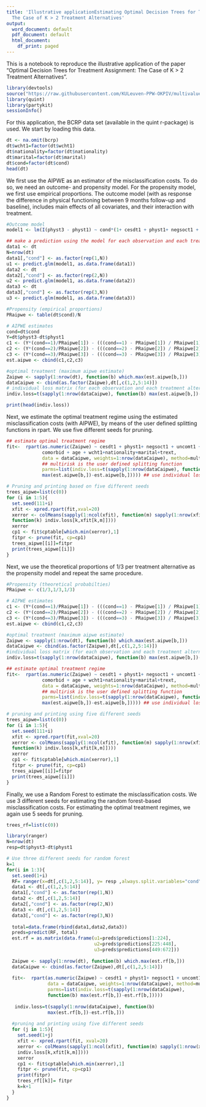 ```yaml
---
title: 'Illustrative applicationEstimating Optimal Decision Trees for Treatment Assignment:
  The Case of K > 2 Treatment Alternatives'
output:
  word_document: default
  pdf_document: default
  html_document:
    df_print: paged
---
```


This is a notebook to reproduce the illustrative application of the paper "Optimal Decision Trees for Treatment Assignment: The Case of K > 2 Treatment Alternatives". 

```r
library(devtools)
source("https://raw.githubusercontent.com/KULeuven-PPW-OKPIV/multivalued/main/Multivalued%20code%20snippet.R")
library(quint)
library(partykit)
sessionInfo()
```

For this application, the BCRP data set (available in the quint r-package) is used. We start by loading this data.
```r
dt <- na.omit(bcrp)
dt$wcht1=factor(dt$wcht1)
dt$nationality=factor(dt$nationality)
dt$marital=factor(dt$marital)
dt$cond=factor(dt$cond)
head(dt)
```


We first use the AIPWE as an estimator of the misclassification costs. To do so, we need an outcome- and propensity model. For the propensity model, we first use empirical proportions. The outcome model (with as response the difference in physical functioning between 9 months follow-up and baseline), includes main effects of all covariates, and their interaction with treatment. 
```r
#Outcome model
model1 <- lm(I(physt3 - physt1) ~ cond*(1+ cesdt1 + physt1+ negsoct1 + uncomt1 + disopt1+ comorbid + age + wcht1+nationality+marital+trext), data=dt)

## make a prediction using the model for each observation and each treatment alternative.
data1 <- dt
N=nrow(dt)
data1[,"cond"] <- as.factor(rep(1,N))
u1 <- predict.glm(model1, as.data.frame(data1))
data2 <- dt
data2[,"cond"] <- as.factor(rep(2,N))
u2 <- predict.glm(model1, as.data.frame(data2))
data3 <- dt
data3[,"cond"] <- as.factor(rep(3,N))
u3 <- predict.glm(model1, as.data.frame(data3))

#Propensity (empirical proportions)
PRaipwe <- table(dt$cond)/N  

# AIPWE estimates
cond=dt$cond
Y=dt$physt3-dt$physt1
c1 <- (Y*(cond==1)/PRaipwe[1]) - (((cond==1) - PRaipwe[1]) / PRaipwe[1]*u1)
c2 <- (Y*(cond==2)/PRaipwe[2]) - (((cond==2) - PRaipwe[2]) / PRaipwe[2]*u2)
c3 <- (Y*(cond==3)/PRaipwe[3]) - (((cond==3) - PRaipwe[3]) / PRaipwe[3]*u3)
est.aipwe <- cbind(c1,c2,c3)

#optimal treatment (maximum aipwe estimate) 
Zaipwe <- sapply(1:nrow(dt), function(b) which.max(est.aipwe[b,]))
dataCaipwe <- cbind(as.factor(Zaipwe),dt[,c(1,2,5:14)])
# individual loss matrix (for each observation and each treatment alternative, the cost compared to assignment to the optimal treatment)
indiv.loss=t(sapply(1:nrow(dataCaipwe), function(b) max(est.aipwe[b,])-est.aipwe[b,]))

print(head(indiv.loss))
```

Next, we estimate the optimal treatment regime using the estimated misclassification costs (with AIPWE), by means of the user defined splitting functions in rpart. We use five different seeds for pruning. 
```r
## estimate optimal treatment regime
fit<-  rpart(as.numeric(Zaipwe) ~ cesdt1 + physt1+ negsoct1 + uncomt1 + disopt1+  
             comorbid + age + wcht1+nationality+marital+trext, 
             data = dataCaipwe, weights=1:nrow(dataCaipwe), method=multirisk, 
             ## multirisk is the user defined splitting function
             parms=list(indiv.loss=t(sapply(1:nrow(dataCaipwe), function(b)   
             max(est.aipwe[b,])-est.aipwe[b,])))) ## use individual loss matrix estimated using AIPWE

# Pruning and printing based on five different seeds
trees_aipwe=list(c(0))
for (i in 1:5){
  set.seed(111+i)
  xfit <- xpred.rpart(fit,xval=20)
  xerror <- colMeans(sapply(1:ncol(xfit), function(m) sapply(1:nrow(xfit),    
  function(k) indiv.loss[k,xfit[k,m]])))
  xerror
  cp1 <- fit$cptable[which.min(xerror),1]
  fitpr <- prune(fit, cp=cp1)
  trees_aipwe[[i]]=fitpr
  print(trees_aipwe[[i]])
}

```

Next, we use the theoretical proportions of 1/3 per treatment alternative as the propensity model and repeat the same procedure.
```r
#Propensity (theoretical probabilties)
PRaipwe <- c(1/3,1/3,1/3) 

# AIPWE estimates
c1 <- (Y*(cond==1)/PRaipwe[1]) - (((cond==1) - PRaipwe[1]) / PRaipwe[1]*u1)
c2 <- (Y*(cond==2)/PRaipwe[2]) - (((cond==2) - PRaipwe[2]) / PRaipwe[2]*u2)
c3 <- (Y*(cond==3)/PRaipwe[3]) - (((cond==3) - PRaipwe[3]) / PRaipwe[3]*u3)
est.aipwe <- cbind(c1,c2,c3)

#optimal treatment (maximum aipwe estimate) 
Zaipwe <- sapply(1:nrow(dt), function(b) which.max(est.aipwe[b,]))
dataCaipwe <- cbind(as.factor(Zaipwe),dt[,c(1,2,5:14)])
#individual loss matrix (for each observation and each treatment alternative, the cost compared to assignment to the optimal treatment)
indiv.loss=t(sapply(1:nrow(dataCaipwe), function(b) max(est.aipwe[b,])-est.aipwe[b,]))

## estimate optimal treatment regime 
fit<-  rpart(as.numeric(Zaipwe) ~ cesdt1 + physt1+ negsoct1 + uncomt1 + disopt1+  
             comorbid + age + wcht1+nationality+marital+trext, 
             data = dataCaipwe, weights=1:nrow(dataCaipwe), method=multirisk, 
             ## multirisk is the user defined splitting function
             parms=list(indiv.loss=t(sapply(1:nrow(dataCaipwe), function(b)   
             max(est.aipwe[b,])-est.aipwe[b,])))) ## use individual loss matrix estimated using AIPWE

# pruning and printing using five different seeds
trees_aipwe=list(c(0))
for (i in 1:5){
  set.seed(111+i)
  xfit <- xpred.rpart(fit,xval=20)
  xerror <- colMeans(sapply(1:ncol(xfit), function(m) sapply(1:nrow(xfit),    
  function(k) indiv.loss[k,xfit[k,m]])))
  xerror
  cp1 <- fit$cptable[which.min(xerror),1]
  fitpr <- prune(fit, cp=cp1)
  trees_aipwe[[i]]=fitpr
  print(trees_aipwe[[i]])
}

```

Finally, we use a Random Forest to estimate the misclassification costs. We use 3 different seeds for estimating the random forest-based misclassification costs. For estimating the optimal treatment regimes, we again use 5 seeds for pruning. 
```r
trees_rf=list(c(0))

library(ranger)
N=nrow(dt)
resp=dt$physt3-dt$physt1

# Use three different seeds for random forest
k=1
for(i in 1:3){
  set.seed(1+i)
  RF= ranger(x=dt[,c(1,2,5:14)], y= resp ,always.split.variables="cond")
  data1 <- dt[,c(1,2,5:14)]
  data1[,"cond"] <- as.factor(rep(1,N))
  data2 <- dt[,c(1,2,5:14)]
  data2[,"cond"] <- as.factor(rep(2,N))
  data3 <- dt[,c(1,2,5:14)]
  data3[,"cond"] <- as.factor(rep(3,N))
  
  total=data.frame(rbind(data1,data2,data3))
  preds=predict(RF, total)
  est.rf = as.matrix(data.frame(u1=preds$predictions[1:224],       
                                u2=preds$predictions[225:448], 
                                u3=preds$predictions[449:672]))
  
  Zaipwe <- sapply(1:nrow(dt), function(b) which.max(est.rf[b,]))
  dataCaipwe <- cbind(as.factor(Zaipwe),dt[,c(1,2,5:14)])
  
  fit<-  rpart(as.numeric(Zaipwe) ~ cesdt1 + physt1+ negsoct1 + uncomt1 + disopt1+                  comorbid + age + wcht1+nationality+marital+trext, 
               data = dataCaipwe, weights=1:nrow(dataCaipwe), method=multirisk,
               parms=list(indiv.loss=t(sapply(1:nrow(dataCaipwe), 
               function(b) max(est.rf[b,])-est.rf[b,]))))
  
   indiv.loss=t(sapply(1:nrow(dataCaipwe), function(b)    
               max(est.rf[b,])-est.rf[b,]))
  
  #pruning and printing using five different seeds
  for (j in 1:5){
    set.seed(1+j)
    xfit <- xpred.rpart(fit, xval=20)
    xerror <- colMeans(sapply(1:ncol(xfit), function(m) sapply(1:nrow(xfit), FUN=       function(k)       
    indiv.loss[k,xfit[k,m]])))
    xerror
    cp1 <- fit$cptable[which.min(xerror),1]
    fitpr <- prune(fit, cp=cp1)
    print(fitpr)
    trees_rf[[k]]= fitpr
    k=k+1
  }
}

```

